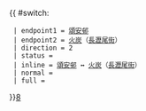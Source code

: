 {{ #switch: {{{format|}}}
  | endpoint1 = [[頌安邨]]
  | endpoint2 = [[火炭]]（[[長瀝尾街]]）
  | direction = 2
  | status = {{HK Bus Status|P}}
  | inline = [[頌安邨]] ↔ [[火炭]]（[[長瀝尾街]]）
  | normal =
  | full =
}}<noinclude>[[category:新界居民巴士路線模板|8]]</noinclude>